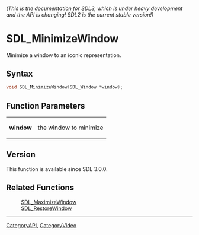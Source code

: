 ====== (This is the documentation for SDL3, which is under heavy development and the API is changing! SDL2 is the current stable version!) ======
= SDL_MinimizeWindow =

Minimize a window to an iconic representation.

== Syntax ==

<syntaxhighlight lang='c'>
void SDL_MinimizeWindow(SDL_Window *window);
</syntaxhighlight>

== Function Parameters ==

{|
|'''window'''
|the window to minimize
|}

== Version ==

This function is available since SDL 3.0.0.

== Related Functions ==

:[[SDL_MaximizeWindow]]
:[[SDL_RestoreWindow]]

----
[[CategoryAPI]], [[CategoryVideo]]


